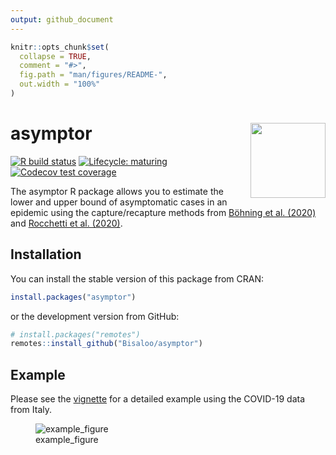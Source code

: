 ```yaml
---
output: github_document
---
```


<!-- README.md is generated from README.Rmd. Please edit that file -->

```r
knitr::opts_chunk$set(
  collapse = TRUE,
  comment = "#>",
  fig.path = "man/figures/README-",
  out.width = "100%"
)
```

# asymptor <img src="man/figures/logo.gif" align="right" alt="" width="120" />

<!-- badges: start -->
[![R build status](https://github.com/Bisaloo/asymptor/workflows/R-CMD-check/badge.svg)](https://github.com/Bisaloo/asymptor/actions)
[![Lifecycle: maturing](https://img.shields.io/badge/lifecycle-maturing-blue.svg)](https://www.tidyverse.org/lifecycle/#maturing)
[![Codecov test coverage](https://codecov.io/gh/Bisaloo/asymptor/branch/main/graph/badge.svg)](https://codecov.io/gh/Bisaloo/asymptor?branch=main)
<!-- badges: end -->

The asymptor R package allows you to estimate the lower and upper bound of
asymptomatic cases in an epidemic using the capture/recapture methods from
[Böhning et al. (2020)](https://doi.org/10.1016/j.ijid.2020.06.009) and
[Rocchetti et al. (2020)](https://doi.org/10.1101/2020.07.14.20153445).

## Installation

You can install the stable version of this package from CRAN:

```r
install.packages("asymptor")
```

or the development version from GitHub:

```r
# install.packages("remotes")
remotes::install_github("Bisaloo/asymptor")
```

## Example

Please see the
[vignette](https://bisaloo.github.io/asymptor/articles/example.html) for a
detailed example using the COVID-19 data from Italy.

![example_figure](https://bisaloo.github.io/asymptor/articles/example_files/figure-html/example_fig-1.png)
